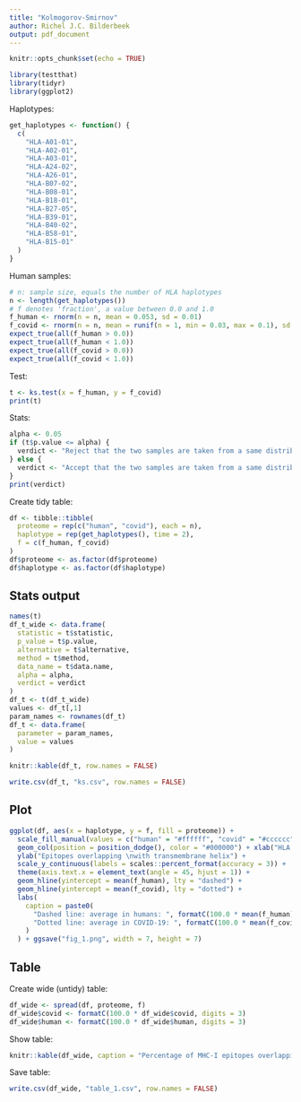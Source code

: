 ```yaml
---
title: "Kolmogorov-Smirnov"
author: Richel J.C. Bilderbeek
output: pdf_document
---
```


```r
knitr::opts_chunk$set(echo = TRUE)
```

```r
library(testthat)
library(tidyr)
library(ggplot2)
```

Haplotypes:

```r
get_haplotypes <- function() {
  c(
    "HLA-A01-01",
    "HLA-A02-01",
    "HLA-A03-01",
    "HLA-A24-02",
    "HLA-A26-01",
    "HLA-B07-02",
    "HLA-B08-01",
    "HLA-B18-01",
    "HLA-B27-05",
    "HLA-B39-01",
    "HLA-B40-02", 
    "HLA-B58-01",
    "HLA-B15-01"
  )
}
```

Human samples:

```r
# n: sample size, equals the number of HLA haplotypes
n <- length(get_haplotypes())
# f denotes 'fraction', a value between 0.0 and 1.0
f_human <- rnorm(n = n, mean = 0.053, sd = 0.01)
f_covid <- rnorm(n = n, mean = runif(n = 1, min = 0.03, max = 0.1), sd = 0.01)
expect_true(all(f_human > 0.0))
expect_true(all(f_human < 1.0))
expect_true(all(f_covid > 0.0))
expect_true(all(f_covid < 1.0))
```

Test:

```r
t <- ks.test(x = f_human, y = f_covid)
print(t)
```

Stats:

```r
alpha <- 0.05
if (t$p.value <= alpha) {
  verdict <- "Reject that the two samples are taken from a same distribution"
} else {
  verdict <- "Accept that the two samples are taken from a same distribution"
}
print(verdict)
```

Create tidy table:

```r
df <- tibble::tibble(
  proteome = rep(c("human", "covid"), each = n),
  haplotype = rep(get_haplotypes(), time = 2),
  f = c(f_human, f_covid)
)
df$proteome <- as.factor(df$proteome)
df$haplotype <- as.factor(df$haplotype)
```

## Stats output

```r
names(t)
df_t_wide <- data.frame(
  statistic = t$statistic,
  p_value = t$p.value,
  alternative = t$alternative,
  method = t$method,
  data_name = t$data.name,
  alpha = alpha,
  verdict = verdict
)
df_t <- t(df_t_wide)
values <- df_t[,1]
param_names <- rownames(df_t)
df_t <- data.frame(
  parameter = param_names,
  value = values
)

knitr::kable(df_t, row.names = FALSE)
```

```r
write.csv(df_t, "ks.csv", row.names = FALSE)
```

## Plot

```r
ggplot(df, aes(x = haplotype, y = f, fill = proteome)) + 
  scale_fill_manual(values = c("human" = "#ffffff", "covid" = "#cccccc")) +
  geom_col(position = position_dodge(), color = "#000000") + xlab("HLA haplotype") + 
  ylab("Epitopes overlapping \nwith transmembrane helix") +
  scale_y_continuous(labels = scales::percent_format(accuracy = 3)) +
  theme(axis.text.x = element_text(angle = 45, hjust = 1)) +
  geom_hline(yintercept = mean(f_human), lty = "dashed") +
  geom_hline(yintercept = mean(f_covid), lty = "dotted") +
  labs(
    caption = paste0(
      "Dashed line: average in humans: ", formatC(100.0 * mean(f_human), digits = 2),"%. ",
      "Dotted line: average in COVID-19: ", formatC(100.0 * mean(f_covid), digits = 2),"%."  
    )
  ) + ggsave("fig_1.png", width = 7, height = 7)
```

## Table

Create wide (untidy) table:

```r
df_wide <- spread(df, proteome, f)
df_wide$covid <- formatC(100.0 * df_wide$covid, digits = 3)
df_wide$human <- formatC(100.0 * df_wide$human, digits = 3)
```

Show table:

```r
knitr::kable(df_wide, caption = "Percentage of MHC-I epitopes overlapping with transmembrane helix")
```

Save table:

```r
write.csv(df_wide, "table_1.csv", row.names = FALSE)
```



